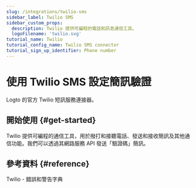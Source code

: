 ```yaml
---
slug: /integrations/twilio-sms
sidebar_label: Twilio SMS
sidebar_custom_props:
  description: Twilio 提供可編程的電話和訊息通信工具。
  logoFilename: 'twilio.svg'
tutorial_name: Twilio
tutorial_config_name: Twilio SMS connector
tutorial_sign_up_identifier: Phone number
---
```




# 使用 Twilio SMS 設定簡訊驗證

Logto 的官方 Twilio 短訊服務連接器。

<GuideTip />

## 開始使用 \{#get-started}

Twilio 提供可編程的通信工具，用於撥打和接聽電話、發送和接收簡訊及其他通信功能。我們可以透過其網路服務 API 發送「驗證碼」簡訊。

<Integration />

## 參考資料 \{#reference}

<Url href="https://www.twilio.com/docs/api/errors">Twilio - 錯誤和警告字典</Url>

